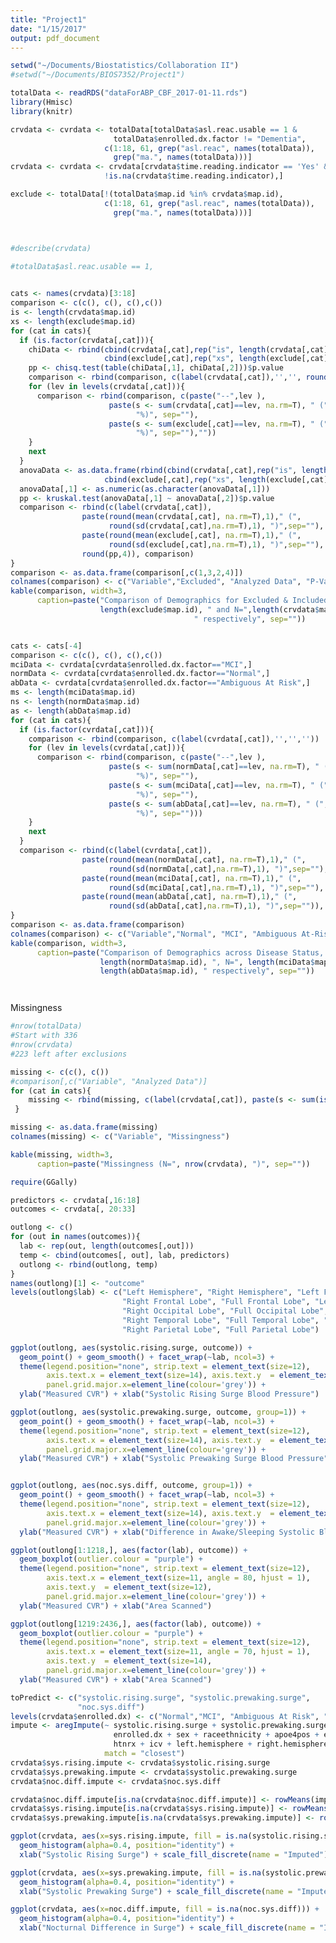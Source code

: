 ```yaml
---
title: "Project1"
date: "1/15/2017"
output: pdf_document
---
```


```r
setwd("~/Documents/Biostatistics/Collaboration II")
#setwd("~/Documents/BIOS7352/Project1")

totalData <- readRDS("dataForABP_CBF_2017-01-11.rds")
library(Hmisc)
library(knitr)

crvdata <- cvrdata <- totalData[totalData$asl.reac.usable == 1 & 
                       totalData$enrolled.dx.factor != "Dementia",
                     c(1:18, 61, grep("asl.reac", names(totalData)),
                       grep("ma.", names(totalData)))]
crvdata <- cvrdata <- crvdata[crvdata$time.reading.indicator == 'Yes' &
                     !is.na(crvdata$time.reading.indicator),]

exclude <- totalData[!(totalData$map.id %in% crvdata$map.id),
                     c(1:18, 61, grep("asl.reac", names(totalData)),
                       grep("ma.", names(totalData)))]



#describe(crvdata)

#totalData$asl.reac.usable == 1,
                     

cats <- names(crvdata)[3:18]
comparison <- c(c(), c(), c(),c())
is <- length(crvdata$map.id)
xs <- length(exclude$map.id)
for (cat in cats){
  if (is.factor(crvdata[,cat])){
    chiData <- rbind(cbind(crvdata[,cat],rep("is", length(crvdata[,cat]))),
                     cbind(exclude[,cat],rep("xs", length(exclude[,cat]))))
    pp <- chisq.test(table(chiData[,1], chiData[,2]))$p.value
    comparison <- rbind(comparison, c(label(crvdata[,cat]),'','', round(pp,4)))
    for (lev in levels(crvdata[,cat])){
      comparison <- rbind(comparison, c(paste("--",lev ), 
                      paste(s <- sum(crvdata[,cat]==lev, na.rm=T), " (", round(s*100/is),
                            "%)", sep=""),
                      paste(s <- sum(exclude[,cat]==lev, na.rm=T), " (", round(s*100/xs),
                            "%)", sep=""),""))
    }
    next
  }
  anovaData <- as.data.frame(rbind(cbind(crvdata[,cat],rep("is", length(crvdata[,cat]))),
                     cbind(exclude[,cat],rep("xs", length(exclude[,cat])))))
  anovaData[,1] <- as.numeric(as.character(anovaData[,1]))
  pp <- kruskal.test(anovaData[,1] ~ anovaData[,2])$p.value
  comparison <- rbind(c(label(crvdata[,cat]), 
                paste(round(mean(crvdata[,cat], na.rm=T),1)," (",
                      round(sd(crvdata[,cat],na.rm=T),1), ")",sep=""),
                paste(round(mean(exclude[,cat], na.rm=T),1)," (",
                      round(sd(exclude[,cat],na.rm=T),1), ")",sep=""),
                round(pp,4)), comparison)
}
comparison <- as.data.frame(comparison[,c(1,3,2,4)])
colnames(comparison) <- c("Variable","Excluded", "Analyzed Data", "P-Value")
kable(comparison, width=3, 
      caption=paste("Comparison of Demographics for Excluded & Included Data, w/ N=",
                    length(exclude$map.id), " and N=",length(crvdata$map.id),
                                         " respectively", sep=""))



```
```r
cats <- cats[-4]
comparison <- c(c(), c(), c(),c())
mciData <- cvrdata[cvrdata$enrolled.dx.factor=="MCI",]
normData <- cvrdata[cvrdata$enrolled.dx.factor=="Normal",]
abData <- cvrdata[cvrdata$enrolled.dx.factor=="Ambiguous At Risk",]
ms <- length(mciData$map.id)
ns <- length(normData$map.id)
as <- length(abData$map.id)
for (cat in cats){
  if (is.factor(cvrdata[,cat])){
    comparison <- rbind(comparison, c(label(cvrdata[,cat]),'','',''))
    for (lev in levels(cvrdata[,cat])){
      comparison <- rbind(comparison, c(paste("--",lev ), 
                      paste(s <- sum(normData[,cat]==lev, na.rm=T), " (", round(s*100/ms),
                            "%)", sep=""),
                      paste(s <- sum(mciData[,cat]==lev, na.rm=T), " (", round(s*100/ns),
                            "%)", sep=""),
                      paste(s <- sum(abData[,cat]==lev, na.rm=T), " (", round(s*100/as),
                            "%)", sep="")))
    }
    next
  }
  comparison <- rbind(c(label(cvrdata[,cat]), 
                paste(round(mean(normData[,cat], na.rm=T),1)," (",
                      round(sd(normData[,cat],na.rm=T),1), ")",sep=""),
                paste(round(mean(mciData[,cat], na.rm=T),1)," (",
                      round(sd(mciData[,cat],na.rm=T),1), ")",sep=""),
                paste(round(mean(abData[,cat], na.rm=T),1)," (",
                      round(sd(abData[,cat],na.rm=T),1), ")",sep="")), comparison)
}
comparison <- as.data.frame(comparison)
colnames(comparison) <- c("Variable","Normal", "MCI", "Ambiguous At-Risk")
kable(comparison, width=3, 
      caption=paste("Comparison of Demographics across Disease Status, w/ N=",
                    length(normData$map.id), ", N=", length(mciData$map.id),", and N=",
                    length(abData$map.id), " respectively", sep=""))




```



Missingness
```r
#nrow(totalData)
#Start with 336
#nrow(crvdata)
#223 left after exclusions

missing <- c(c(), c())
#comparison[,c("Variable", "Analyzed Data")]
for (cat in cats){
    missing <- rbind(missing, c(label(crvdata[,cat]), paste(s <- sum(is.na(crvdata[,cat])), " (", round(s*100/is, 2), "%)", sep="")))          
 }   

missing <- as.data.frame(missing)
colnames(missing) <- c("Variable", "Missingness")

kable(missing, width=3, 
      caption=paste("Missingness (N=", nrow(crvdata), ")", sep=""))
```


```r
require(GGally)

predictors <- crvdata[,16:18]
outcomes <- crvdata[, 20:33]

outlong <- c()
for (out in names(outcomes)){
  lab <- rep(out, length(outcomes[,out]))
  temp <- cbind(outcomes[, out], lab, predictors)
  outlong <- rbind(outlong, temp)
}
names(outlong)[1] <- "outcome"
levels(outlong$lab) <- c("Left Hemisphere", "Right Hemisphere", "Left Frontal Lobe", 
                         "Right Frontal Lobe", "Full Frontal Lobe", "Left Occipital Lobe", 
                         "Right Occipital Lobe", "Full Occipital Lobe", "Left Temporal Lobe", 
                         "Right Temporal Lobe", "Full Temporal Lobe", "Left Parietal Lobe", 
                         "Right Parietal Lobe", "Full Parietal Lobe")

ggplot(outlong, aes(systolic.rising.surge, outcome)) +
  geom_point() + geom_smooth() + facet_wrap(~lab, ncol=3) + 
  theme(legend.position="none", strip.text = element_text(size=12), 
        axis.text.x = element_text(size=14), axis.text.y  = element_text(size=14),
        panel.grid.major.x=element_line(colour='grey')) +
  ylab("Measured CVR") + xlab("Systolic Rising Surge Blood Pressure")

ggplot(outlong, aes(systolic.prewaking.surge, outcome, group=1)) +
  geom_point() + geom_smooth() + facet_wrap(~lab, ncol=3) + 
  theme(legend.position="none", strip.text = element_text(size=12), 
        axis.text.x = element_text(size=14), axis.text.y  = element_text(size=14),
        panel.grid.major.x=element_line(colour='grey')) +
  ylab("Measured CVR") + xlab("Systolic Prewaking Surge Blood Pressure")


ggplot(outlong, aes(noc.sys.diff, outcome, group=1)) +
  geom_point() + geom_smooth() + facet_wrap(~lab, ncol=3) + 
  theme(legend.position="none", strip.text = element_text(size=12), 
        axis.text.x = element_text(size=14), axis.text.y  = element_text(size=14),
        panel.grid.major.x=element_line(colour='grey')) +
  ylab("Measured CVR") + xlab("Difference in Awake/Sleeping Systolic Blood Pressure")


```

```r
ggplot(outlong[1:1218,], aes(factor(lab), outcome)) +
  geom_boxplot(outlier.colour = "purple") + 
  theme(legend.position="none", strip.text = element_text(size=12), 
        axis.text.x = element_text(size=11, angle = 80, hjust = 1), 
        axis.text.y  = element_text(size=12),
        panel.grid.major.x=element_line(colour='grey')) +
  ylab("Measured CVR") + xlab("Area Scanned")

ggplot(outlong[1219:2436,], aes(factor(lab), outcome)) +
  geom_boxplot(outlier.colour = "purple") + 
  theme(legend.position="none", strip.text = element_text(size=12), 
        axis.text.x = element_text(size=11, angle = 70, hjust = 1), 
        axis.text.y  = element_text(size=14),
        panel.grid.major.x=element_line(colour='grey')) +
  ylab("Measured CVR") + xlab("Area Scanned")

```


```r
toPredict <- c("systolic.rising.surge", "systolic.prewaking.surge", 
               "noc.sys.diff")
levels(crvdata$enrolled.dx) <- c("Normal","MCI", "Ambiguous At Risk", "Ambiguous At Risk")
impute <- aregImpute(~ systolic.rising.surge + systolic.prewaking.surge + noc.sys.diff + 
                       enrolled.dx + sex + raceethnicity + apoe4pos + enrolled.dx + education +
                       htnrx + icv + left.hemisphere + right.hemisphere, data = crvdata,
                     match = "closest")
crvdata$sys.rising.impute <- crvdata$systolic.rising.surge
crvdata$sys.prewaking.impute <- crvdata$systolic.prewaking.surge
crvdata$noc.diff.impute <- crvdata$noc.sys.diff

crvdata$noc.diff.impute[is.na(crvdata$noc.diff.impute)] <- rowMeans(impute$imputed$noc.sys.diff[,])
crvdata$sys.rising.impute[is.na(crvdata$sys.rising.impute)] <- rowMeans(impute$imputed$systolic.rising.surge[,])
crvdata$sys.prewaking.impute[is.na(crvdata$sys.prewaking.impute)] <- rowMeans(impute$imputed$systolic.prewaking.surge[,])

ggplot(crvdata, aes(x=sys.rising.impute, fill = is.na(systolic.rising.surge))) +
  geom_histogram(alpha=0.4, position="identity") + 
  xlab("Systolic Rising Surge") + scale_fill_discrete(name = "Imputed")

ggplot(crvdata, aes(x=sys.prewaking.impute, fill = is.na(systolic.prewaking.surge))) +
  geom_histogram(alpha=0.4, position="identity") + 
  xlab("Systolic Prewaking Surge") + scale_fill_discrete(name = "Imputed")

ggplot(crvdata, aes(x=noc.diff.impute, fill = is.na(noc.sys.diff))) +
  geom_histogram(alpha=0.4, position="identity") + 
  xlab("Nocturnal Difference in Surge") + scale_fill_discrete(name = "Imputed")



```
